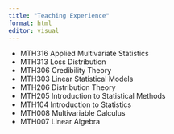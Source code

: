 ```yaml
---
title: "Teaching Experience"
format: html
editor: visual
---
```


- MTH316 Applied Multivariate Statistics
- MTH313 Loss Distribution
- MTH306 Credibility Theory
- MTH303 Linear Statistical Models
- MTH206 Distribution Theory
- MTH205 Introduction to Statistical Methods
- MTH104 Introduction to Statistics
- MTH008 Multivariable Calculus
- MTH007 Linear Algebra